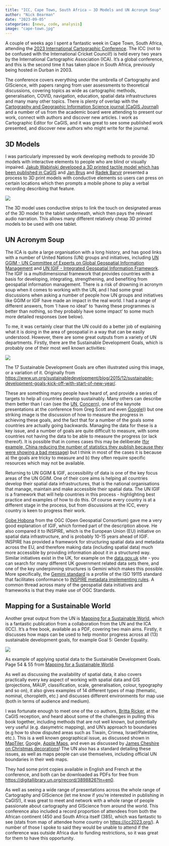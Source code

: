 ```yaml
---
title: "ICC, Cape Town, South Africa – 3D Models and UN Acronym Soup"
author: "Nick Bearman"
date: "2023-09-05"
categories: [news, code, analysis]
image: "cape-town.jpg"
---
```


A couple of weeks ago I spent a fantastic week in Cape Town, South Africa, attending the [2023 International Cartographic Conference](https://icc2023.org/). The ICC (not to be confused with the International Cricket Council!) is held every two years by the International Cartographic Association (ICA). It's a global conference, and this is the second time it has taken place in South Africa, previously being hosted in Durban in 2003.

The conference covers everything under the umbrella of Cartography and GIScience, with papers ranging from user assessments to theoretical discussions, covering topics as wide as cartographic methods, generalisation, COVID, navigation, education, spatial data infrastructures and many many other topics. There is plenty of overlap with the [Cartography and Geographic Information Science journal (CaGIS Journal)](https://www.tandfonline.com/toc/tcag20/current) and a number of us from the academic board were attending to present our work, connect with authors and discover new articles. I work as Cartographic Editor for CaGIS, and it was great to see some published work presented, and discover new authors who might write for the journal.

## 3D Models

I was particularly impressed by work developing methods to provide 3D models with interactive elements to people who are blind or visually impaired. [Jakub Wabiński developed a 3D printed tactile model which has been published in CaGIS](https://doi.org/10.1080/15230406.2022.2105747) and [Jan Brus](https://ica-abs.copernicus.org/articles/6/26/2023/ica-abs-6-26-2023.pdf) and [Radek Barvir](https://ica-abs.copernicus.org/articles/6/16/2023/ica-abs-6-16-2023.pdf) presented a process to 3D print models with conductive elements so users can press on certain locations which then prompts a mobile phone to play a verbal recording describing that feature.

![](2023-08-17-14.19.17-crop-1024x682.jpg)

The 3D model uses conductive strips to link the touch on designated areas of the 3D model to the tablet underneath, which then pays the relevant audio narration. This allows many different relatively cheap 3D printed models to be used with one tablet.

## UN Acronym Soup

The ICA is quite a large organisation with a long history, and has good links with a number of United Nations (UN) groups and initiatives, including [UN GGIM - UN Committee of Experts on Global Geospatial Information Management](https://ggim.un.org/) and [UN IGIF - Integrated Geospatial Information Framework](https://ggim.un.org/IGIF/). The IGIF is a multidimensional framework that provides countries with a basis for developing, integrating, strengthening, and benefiting from geospatial information management. There is a risk of drowning in acronym soup when it comes to working with the UN, and I had some great discussions when asking a number of people how UN groups and initiatives like GGIM or IGIF have made an impact in the real world. I had a range of different answers, from 'I have no idea!' to 'having these programmes is better than nothing, so they probably have some impact' to some much more detailed responses (see below).

To me, it was certainly clear that the UN could do a better job of explaining what it is doing in the area of geospatial in a way that can be easily understood. However, there are some great outputs from a variety of UN departments. Firstly, there are the Sustainable Development Goals, which is probably one of their most well known activities:

![](english_SDG_17goals_poster_all_languages_with_UN_emblem_1.png)

The 17 Sustainable Development Goals are often illustrated using this image, or a variation of it. Originally from <https://www.un.org/sustainabledevelopment/blog/2015/12/sustainable-development-goals-kick-off-with-start-of-new-year/>.

These are something many people have heard of, and provide a series of targets to help all countries develop sustainably. Many others can describe them better than I can (see the [UN](https://www.un.org/sustainabledevelopment/blog/2015/12/sustainable-development-goals-kick-off-with-start-of-new-year/), [Concern](https://www.concern.org.uk/news/explained-sustainable-development-goals?gclid=Cj0KCQjwi7GnBhDXARIsAFLvH4lM4-bHBBC_fEf5it4RH2z7FtYKMrD4tblEeo2g38dO33BIUgiYMwwaAqsEEALw_wcB)), one of the keynote presentations at the conference from Greg Scott and even [Google](https://www.concern.org.uk/news/explained-sustainable-development-goals?gclid=Cj0KCQjwi7GnBhDXARIsAFLvH4lM4-bHBBC_fEf5it4RH2z7FtYKMrD4tblEeo2g38dO33BIUgiYMwwaAqsEEALw_wcB))) but one striking image is the discussion of how to measure the progress in achieving these goals, and the fact that for a number of the goals some countries are actually going backwards. Managing the data for these is a key issue, and a number of goals are quite difficult to measure, with some countries not having the data to be able to measure the progress (or lack thereof). It is possible that in comes cases this may be deliberate ([for example, China reducing the number of statistics they publish because they were showing a bad message](https://www.reuters.com/world/white-house-raimondo-will-tell-china-that-us-is-not-seeking-decouple-2023-08-22/)) but I think in most of the cases it is because a) the goals are tricky to measure and b) they often require specific resources which may not be available.

Returning to UN GGIM & IGIF, accessibility of data is one of the key focus areas of the UN GGIM. One of their core aims is helping all countries develop their spatial data infrastructures, that is the national organisations that manage, maintain and make accessible their spatial data. The UN IGIF is a framework that will help countries in this process - highlighting best practice and examples of how to do this. Of course every country is at a different stage in the process, but from discussions at the ICC, every country is keen to progress their work.

[Gobe Hobona](https://www.ogc.org/about/team/gobe-hobona-ph-d/) from the OGC (Open Geospatial Consortium) gave me a very good explanation of IGIF, which formed part of the description above. He also compared it to INSPIRE, which is the European Union (EU) initiative on spatial data infrastructure, and is probably 10-15 years ahead of IGIF. INSPIRE has provided a framework for structuring spatial data and metadata across the EU, and therefore making data (including spatial data) much more accessible by providing information about it in a structured way. Similar initiatives exist in the UK, for example on the [data.gov.uk](http://data.gov.uk/) site - you can search for many different UK government related data sets there, and one of the key underpinning structures is Gemini which makes this possible. More specifically, the [Gemini standard](https://www.agi.org.uk/uk-gemini/) is a profile of the ISO 19115 standard that facilitates conformance to [INSPIRE metadata implementing rules](https://www.agi.org.uk/gemini/40-gemini/1037-uk-gemini-standard-and-inspire-implementing-rules/). A common thread across many of the geospatial data initiatives and frameworks is that they make use of OGC Standards.

## Mapping for a Sustainable World

Another great output from the UN is [Mapping for a Sustainable World](https://digitallibrary.un.org/record/3898826?ln=en0), which is a fantastic publication from a collaboration from the UN and the ICA (ICC). It's a free book, available as a PDF, covering two main aims. Firstly, it discusses how maps can be used to help monitor progress across all (13) sustainable development goals, for example Goal 5: Gender Equality.

![](un-msw-gender-equality-1024x728.png)

As example of applying spatial data to the Sustainable Development Goals. Page 54 & 55 from [Mapping for a Sustainable World](https://digitallibrary.un.org/record/3898826?ln=en0).

As well as discussing the availability of spatial data, it also covers practically every key aspect of working with spatial data and GIS (projections, MAUP, classification, scale, generalisation, colour, typography and so on), it also gives examples of 14 different types of map (thematic, nominal, choropleth, etc.) and discusses different environments for map use (both in terms of audience and medium).

I was fortunate enough to meet one of the co authors, [Britta Ricker](https://bricker0.github.io/), at the CaGIS reception, and heard about some of the challenges in pulling this book together, including methods that are not well known, but potentially very useful (e.g. dasymetric mapping), and UN's approach to boundaries (e.g how to show disputed areas such as Tiwain, Crimea, Israel/Palestine, etc.). This is a well known geographical issue, as discussed shown in [MapTiler](https://documentation.maptiler.com/hc/en-us/articles/4405462162065-Disputed-borders-on-your-maps), [Go](https://uxdesign.cc/how-does-google-maps-handle-disputed-territories-5544baa2a91b)o[gl](https://www.theguardian.com/technology/shortcuts/2016/aug/10/google-maps-disputed-territories-palestineishere)e, [Apple Maps](https://theworld.org/stories/2019-12-10/how-do-maps-handle-disputed-borders), and even as discussed by [James Cheshire on Christmas decorations](https://jcheshire.com/christmas/the-contested-borders-on-my-christmas-tree/)! The UN also has a standard detailing these issues, as well as maps people can use themselves, including official UN boundaries in their web maps.

They had some print copies available in English and French at the conference, and both can be downloaded as PDFs for free from <https://digitallibrary.un.org/record/3898826?ln=en0>.

As well as seeing a wide range of presentations across the whole range of Cartography and GIScience (let me know if you're interested in publishing in CaGIS!), it was great to meet and network with a whole range of people passionate about cartography and GIScience from around the world. This conference also included a record proportion of attendees from both the African continent (450 and South Africa itself (385), which was fantastic to see (stats from map of attendee home country on <https://icc2023.org/>). A number of those I spoke to said they would be unable to attend if the conference was outside Africa due to funding restrictions, so it was great for them to have this opportunity.
